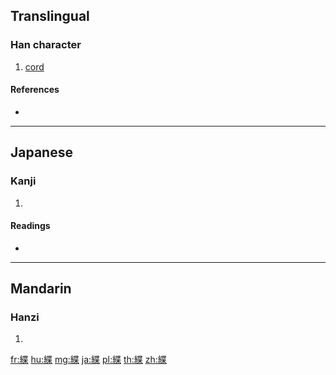 {{character info/new}}
==Translingual==

===Han character===
{{Han char|rn=120|rad=糸|as=09|sn=15|four=|canj=VFPTD}}

# [[cord]]

====References====
* {{Han ref|kx=0930.200|dkj=27657|dj=1369.020|hdz=53423.050|uh=7DE4|ud=32228}}

----

==Japanese==

===Kanji===
{{ja-kanji|grade=|rs=糸09}}

# {{defn|lang=ja|sort=糸09}}

====Readings====
* {{ja-readings|on=[[せつ]] (setsu)|kun=[[きずな]] (kizuna)|nanori=}}

----

==Mandarin==

===Hanzi===
{{cmn-hanzi|pin=[[biǎn]] ([[bian3]]), [[biàn]] ([[bian4]]), [[xiè]] ([[xie4]])|wg=pien<sup>3</sup>, pien<sup>4</sup>, hsieh<sup>4</sup>}}

# {{defn|lang=cmn|sort=糸09}}

[[fr:緤]]
[[hu:緤]]
[[mg:緤]]
[[ja:緤]]
[[pl:緤]]
[[th:緤]]
[[zh:緤]]